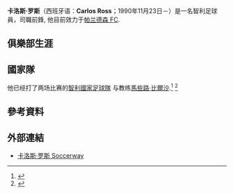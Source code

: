 {{roughtranslation|time=2015-12-11T08:57:33+00:00}}
{{Infobox football biography
| playername          = 卡洛斯·罗斯<br />''Carlos Ross''
| image               = Carlos Ross 2014-04-25 23-00.jpg
| image_size          = 
| caption             = 
| fullname            = Carlos Esteban Ross Cotal
| dateofbirth         = {{birth date and age|df=y|1990|11|23}}
| cityofbirth         = [[聖地亞哥|聖地亞哥]]
| countryofbirth      = [[智利|智利]]
| height              = {{height|m=1.75|precision=0}}
| position            = [[前鋒_(足球)|前鋒]]、[[中場#翼鋒|翼鋒]]
| currentclub         = '''帕兰德森''' '''FC'''
| clubnumber          = 70
| youthyears1         = 2005-2009
| youthclubs1         = [[奥达克斯意大利人运动俱乐部|奥达克斯意大利人运动俱乐部]]
| years1              = 2009–2012
| clubs1              = [[奥达克斯意大利人运动俱乐部|奥达克斯意大利人运动俱乐部]]
| caps1               = 36
| goals1              = 4
| years2              = 2011
| clubs2              = → [[科金博尤尼多体育俱乐部|科金博尤尼多体育俱乐部]] (借用)
| caps2               = 27
| goals2              = 12
| years3              = 2012
| clubs3              = → [[奥希金斯体育俱乐部|奥希金斯体育俱乐部]] (借用)
| caps3               = 13
| goals3              = 2
| years4              = 2013-2015
| clubs4              = [[体育科皮亚波|体育科皮亚波]]
| caps4               = 47
| goals4              = 8
| years5              = 2013-2014
| clubs5              = [[卡拉雷聯體育會|卡拉雷聯體育會]]
| caps5               = 18
| goals5              = 2
| years6              = 2014
| clubs6              = [[富世华|富世华]]
| caps6               = 11
| goals6              = 1
| years7              = 2015
| clubs7              =  [[夏普爾上拿撒勒足球會|夏普爾上拿撒勒足球會]]
| caps7               = 14
| goals7              = 3
| years8              = 2016
| clubs8              = [[體操門多薩|體操門多薩]]
| caps8               = 11
| goals8              = 1
| years9              = 2016-2017
| clubs9              = [[博卡联合竞技俱乐部|博卡联合竞技俱乐部]]
| caps9               = 22
| goals9              = ?
| years10            = 2017-
| clubs10            = [[帕兰德森_FC|帕兰德森 FC]]
| caps10             = 5
| goals10            = 0
| totalcaps          = ''205''
| totalgoals         = '''--'''
| nationalyears1      = 2009
| nationalteam1       = [[智利20歲以下國家足球隊|智利U20]]
| nationalcaps1       = 5
| nationalgoals1      = 0
| nationalyears2      = 2010–
| nationalteam2       = [[智利國家足球隊|智利]]
| nationalcaps2       = 3
| nationalgoals2      = 0
| medaltemplates      = 
| club-update         = 2015年11月10日 (六) 15:13 (UTC)
| nationalteam-update = 2015年11月10日 (六) 15:13 (UTC)
}}

'''卡洛斯·罗斯'''（西班牙语：'''Carlos Ross'''；1990年11月23日－）是一名智利足球員，司職前鋒, 他目前效力于[[帕兰德森_FC|帕兰德森 FC]].

== 俱樂部生涯 ==

== 國家隊 ==

他已经打了两场比赛的[[智利國家足球隊|智利國家足球隊]] 与教练[[馬些路·比爾沙|馬些路·比爾沙]].<ref>{{cite web |url=http://www.latercera.com/contenido/688_238169_9.shtml |title=存档副本 |accessdate=2014-09-03 |deadurl=yes |archiveurl=https://web.archive.org/web/20140903081529/http://www.latercera.com/contenido/688_238169_9.shtml |archivedate=2014-09-03 }}</ref> <ref>{{Cite web |url=http://www.futbolred.com/mundial-sudafrica-2010/grupoh/en-un-partido-amistoso-discreto-chile-supero-1-0-a-irlanda-del-norte-/7731842 |title=存档副本 |accessdate=2015-11-18 |archive-date=2014-09-03 |archive-url=https://web.archive.org/web/20140903132511/http://www.futbolred.com/mundial-sudafrica-2010/grupoh/en-un-partido-amistoso-discreto-chile-supero-1-0-a-irlanda-del-norte-/7731842 |dead-url=no }}</ref>

==參考資料==
{{Reflist}}

== 外部連結 ==

* [http://cn.soccerway.com/players/carlos-ross/73464/ 卡洛斯·罗斯 Soccerway]{{Wayback|url=http://cn.soccerway.com/players/carlos-ross/73464/ |date=20151117024912 }}